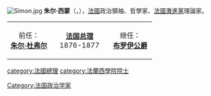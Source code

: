 [[File:Simon.jpg|thumb]]
'''朱尔·西蒙'''（{{lang|fr|Jules François Simon}}，{{bd|1814年|12月27日|1896年|6月8日|catIdx=Simon, Jules}}），[[法國|法國]]政治領袖、哲學家、[[法國激進黨|法國激進黨]]理論家。

{{commonscat|Jules Simon}}

{| border="2" align="center"
|width="30%" align="center"|前任：<br>'''[[朱尔·杜弗尔|朱尔·杜弗尔]]'''
|width="40%" align="center"|'''[[法国总理|法国总理]]'''<br>1876-1877
|width="30%" align="center"|继任：<br>'''[[阿尔伯特_布罗伊公爵(第四)|布罗伊公爵]]'''
|}
{{France-poli-bio-stub}}
{{法国政府首脑}}
{{Authority control}}

{{DEFAULTSORT:Simon, Jules}}
[[category:法國總理|category:法國總理]]
[[Category:法国政治学家|Category:法国政治学家]]
[[category:法蘭西學院院士|category:法蘭西學院院士]]